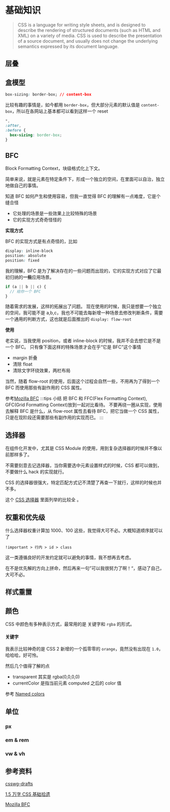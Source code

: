 # 基础知识

> CSS is a language for writing style sheets, and is designed to describe the rendering of structured documents (such as HTML and XML) on a variety of media. CSS is used to describe the presentation of a source document, and usually does not change the underlying semantics expressed by its document language.

## 层叠

## 盒模型

```css
box-sizing: border-box; // content-box
```

比较有趣的事情是，如今都用 `border-box`，但大部分元素的默认值是 `content-box`，所以在各网站上基本都可以看到这样一个 reset

```css
*,
:after,
:before {
  box-sizing: border-box;
}
```

<ThanksIe />

## BFC

Block Formatting Context，块级格式化上下文。

简单来说，就是元素在特定条件下，形成一个独立的空间，在里面可以自治，独立地做自己的事情。

知道 BFC 如何产生和使用容易，但我一直觉得 BFC 的理解有一点难度，它是个缝合怪

- 它处理的场景是一些效果上比较特殊的场景
- 它的实现方式奇奇怪怪的

**实现方式**

BFC 的实现方式是有点奇怪的，比如

```css
display: inline-block
position: absolute
position: fixed
```

我的理解，BFC 是为了解决存在的一些问题而出现的，它的实现方式对应了它最初归纳的**一些**应用场景。

```js
if (a || b || c) {
  // 给你一个 BFC
}
```

随着需求的发展，这样的拓展出了问题。
现在使用的时候，我只是想要一个独立的空间，我可能不是 a,b,c，我也不可能去每新增一种场景去修改判断条件，需要一个通用的判断方式，这也就是后面推出的 `display: flow-root`

**使用**

老实说，当我使用 position，或者 inline-block 的时候，我并不会去想它是不是一个 BFC。
只有像下面这样的特殊场景才会在乎“它是 BFC”这个事情

- margin 折叠
- 清除 float
- 清除文字环绕效果，两栏布局

当然，随着 flow-root 的使用，后面这个过程会自然一些，不用再为了得到一个 BFC 而使用那些有副作用的 CSS 属性。

参考[Mozilla BFC](https://developer.mozilla.org/en-US/docs/Web/Guide/CSS/Block_formatting_context)
:::tips 小结
把 BFC 和 FFC(Flex Formatting Context), GFC(Grid Formatting Context)放到一起对比看待。
不要再绕一圈从实现，使用去解释 BFC 是什么，从 flow-root 属性去看待 BFC，把它当做一个 CSS 属性，只是在现阶段还需要那些有副作用的实现而已。
:::

## 选择器

在组件化开发中，尤其是 CSS Module 的使用，用到复杂选择器的时候并不像以前那样多了。

不需要刻意去记选择器，当你需要选中元素设置样式的时候，CSS 都可以做到，不要做什么 hack 的实现就行。

CSS 的选择器很强大，特定匹配方式记不清楚了再查一下就行，这样的时候也并不多。

这个 [CSS 选择器](https://juejin.cn/post/6941206439624966152#heading-9) 里面列举的比较全 。

## 权重和优先级

什么选择器权重计算加 1000、100 这些，我觉得大可不必。大概知道顺序就可以了

```
!important > 行内 > id > class
```

这一类遵循良好的开发约定就可以避免的事情，我不想再去考虑。

在不是优先解的方向上拼命，然后再来一句”可以我很努力了啊！“，感动了自己，大可不必。

## 样式重置

## 颜色

CSS 中颜色有多种表示方式，最常用的是 关键字和 `rgba` 的形式。

#### 关键字

我表示比较神奇的是 CSS 2 新增的一个孤零零的 `orange`，竟然没有出现在 `1.0`，哈哈哈，好可怜。

然后几个值得了解的点

- transparent 其实是 rgba(0,0,0,0)
- currentColor 是指当前元素 computed 之后的 color 值

参考 [Named colors](https://developer.mozilla.org/en-US/docs/Web/CSS/named-color)

## 单位

### px

### em & rem

### vw & vh

## 参考资料

[csswg-drafts](https://github.com/w3c/csswg-drafts/issues)

[1.5 万字 CSS 基础拾遗](https://juejin.cn/post/6941206439624966152#heading-6)

[Mozilla BFC](https://developer.mozilla.org/en-US/docs/Web/Guide/CSS/Block_formatting_context)
